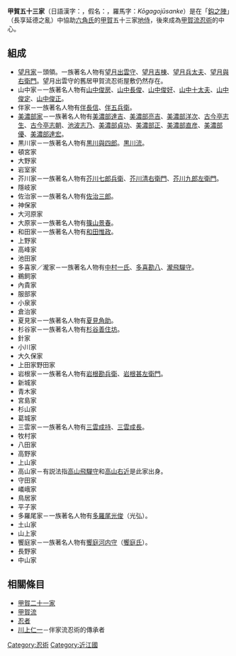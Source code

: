 '''甲賀五十三家'''（日語漢字：{{lang|ja|甲賀五十三家}}，假名：{{lang|ja|こうがごじゅうさんけ}}，羅馬字：''Kōgagojūsanke''）是在「[[鈎之陣|鈎之陣]]」（長享延德之亂）中協助[[六角氏|六角氏]]的[[甲賀郡|甲賀]]五十三家[[地侍|地侍]]，後來成為[[甲賀流|甲賀流]][[忍術|忍術]]的中心。

== 組成 ==
*[[望月氏|望月家]]－頭領。一族著名人物有[[望月出雲守|望月出雲守]]、[[望月吉棟|望月吉棟]]、[[望月兵太夫|望月兵太夫]]、[[望月與右衛門|望月與右衛門]]。望月出雲守的舊居甲賀流忍術屋敷仍然存在。
*山中家－一族著名人物有[[山中俊房|山中俊房]]、[[山中長俊|山中長俊]]、[[山中俊好|山中俊好]]、[[山中十太夫|山中十太夫]]、[[山中俊定|山中俊定]]、[[山中俊正|山中俊正]]。
*伴家－一族著名人物有[[伴長信|伴長信]]、[[伴五兵衛|伴五兵衛]]。
*[[美濃部家|美濃部家]]－一族著名人物有[[美濃部達吉|美濃部達吉]]、[[美濃部亮吉|美濃部亮吉]]、[[美濃部洋次|美濃部洋次]]、[[古今亭志生|古今亭志生]]、[[古今亭志朝|古今亭志朝]]、[[池波志乃|池波志乃]]、[[美濃部貞功|美濃部貞功]]、[[美濃部正|美濃部正]]、[[美濃部直彦|美濃部直彦]]、[[美濃部優|美濃部優]]、[[美濃部達宏|美濃部達宏]]。
*黒川家－一族著名人物有[[黒川與四郎|黒川與四郎]]。[[黒川流|黒川流]]。
*頓宮家
*大野家
*岩室家
*芥川家－一族著名人物有[[芥川七郎兵衛|芥川七郎兵衛]]、[[芥川清右衛門|芥川清右衛門]]、[[芥川九郎左衛門|芥川九郎左衛門]]。
*隱岐家
*佐治家－一族著名人物有[[佐治三郎|佐治三郎]]。
*神保家
*大河原家
*大原家－一族著名人物有[[篠山景春|篠山景春]]。
*和田家－一族著名人物有[[和田惟政|和田惟政]]。
*上野家
*高峰家
*池田家
*多喜家／瀧家－一族著名人物有[[中村一氏|中村一氏]]、[[多喜勘八|多喜勘八]]、[[瀧飛驒守|瀧飛驒守]]。
*鵜飼家
*內貴家
*服部家
*小泉家
*倉治家
*夏見家－一族著名人物有[[夏見角助|夏見角助]]。
*杉谷家－一族著名人物有[[杉谷善住坊|杉谷善住坊]]。
*針家
*小川家
*大久保家
*上田家野田家
*岩根家－一族著名人物有[[岩根勘兵衛|岩根勘兵衛]]、[[岩根甚左衛門|岩根甚左衛門]]。
*新城家
*青木家
*宮島家
*杉山家
*葛城家
*三雲家－一族著名人物有[[三雲成持|三雲成持]]、[[三雲成長|三雲成長]]。
*牧村家
*八田家
*高野家
*上山家
*高山家－有説法指[[高山飛驒守|高山飛驒守]]和[[高山右近|高山右近]]是此家出身。
*守田家
*嶬峨家
*鳥居家
*平子家
*多羅尾家－一族著名人物有[[多羅尾光俊|多羅尾光俊]]（光弘）。
*土山家
*山上家
*饗庭家－一族著名人物有[[饗庭河内守|饗庭河内守]]（[[饗庭氏|饗庭氏]]）。
*長野家
*中山家

== 相關條目 ==
*[[甲賀二十一家|甲賀二十一家]]
*[[甲賀流|甲賀流]]
*[[忍者|忍者]]
*[[川上仁一|川上仁一]]－伴家流忍術的傳承者

[[Category:忍術|Category:忍術]]
[[Category:近江國|Category:近江國]]